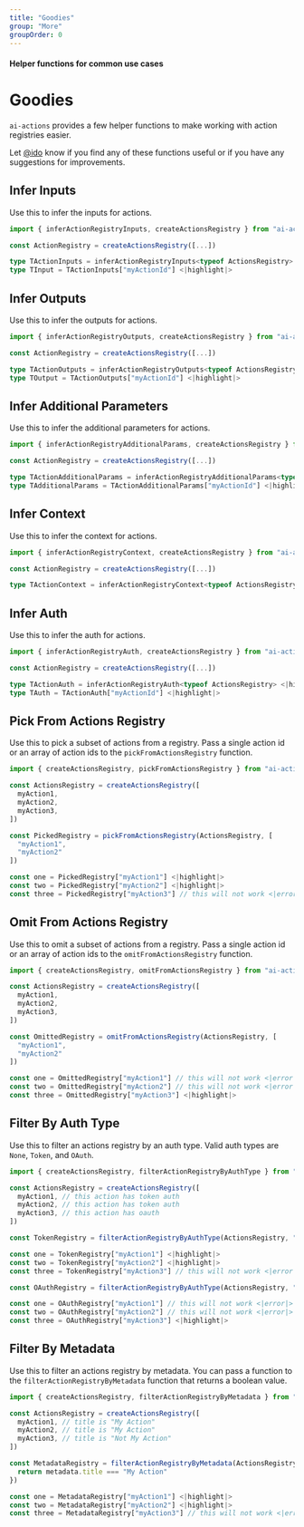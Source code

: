 ```yaml
---
title: "Goodies"
group: "More"
groupOrder: 0
---
```


#### Helper functions for common use cases

# Goodies

`ai-actions` provides a few helper functions to make working with action registries easier. 

Let [@ido](https://twitter.com/ido_pesok) know if you find any of these functions useful or if you have any suggestions for improvements.

## Infer Inputs

Use this to infer the inputs for actions.

```typescript:index.ts
import { inferActionRegistryInputs, createActionsRegistry } from "ai-actions"

const ActionRegistry = createActionsRegistry([...])

type TActionInputs = inferActionRegistryInputs<typeof ActionsRegistry> <|highlight|>
type TInput = TActionInputs["myActionId"] <|highlight|>
```

## Infer Outputs

Use this to infer the outputs for actions.

```typescript:index.ts
import { inferActionRegistryOutputs, createActionsRegistry } from "ai-actions"

const ActionRegistry = createActionsRegistry([...])

type TActionOutputs = inferActionRegistryOutputs<typeof ActionsRegistry> <|highlight|>
type TOutput = TActionOutputs["myActionId"] <|highlight|>
```

## Infer Additional Parameters

Use this to infer the additional parameters for actions.

```typescript:index.ts
import { inferActionRegistryAdditionalParams, createActionsRegistry } from "ai-actions"

const ActionRegistry = createActionsRegistry([...])

type TActionAdditionalParams = inferActionRegistryAdditionalParams<typeof ActionsRegistry> <|highlight|>
type TAdditionalParams = TActionAdditionalParams["myActionId"] <|highlight|>
```

## Infer Context

Use this to infer the context for actions.

```typescript:index.ts
import { inferActionRegistryContext, createActionsRegistry } from "ai-actions"

const ActionRegistry = createActionsRegistry([...])

type TActionContext = inferActionRegistryContext<typeof ActionsRegistry> <|highlight|>
```

## Infer Auth

Use this to infer the auth for actions.

```typescript:index.ts
import { inferActionRegistryAuth, createActionsRegistry } from "ai-actions"

const ActionRegistry = createActionsRegistry([...])

type TActionAuth = inferActionRegistryAuth<typeof ActionsRegistry> <|highlight|>
type TAuth = TActionAuth["myActionId"] <|highlight|>
```

## Pick From Actions Registry

Use this to pick a subset of actions from a registry. Pass a single action id or an array of action ids to the `pickFromActionsRegistry` function.

```typescript:index.ts
import { createActionsRegistry, pickFromActionsRegistry } from "ai-actions"

const ActionsRegistry = createActionsRegistry([
  myAction1,
  myAction2,
  myAction3,
])

const PickedRegistry = pickFromActionsRegistry(ActionsRegistry, [
  "myAction1",
  "myAction2"
])

const one = PickedRegistry["myAction1"] <|highlight|>
const two = PickedRegistry["myAction2"] <|highlight|>
const three = PickedRegistry["myAction3"] // this will not work <|error|>
```

## Omit From Actions Registry

Use this to omit a subset of actions from a registry. Pass a single action id or an array of action ids to the `omitFromActionsRegistry` function.

```typescript:index.ts
import { createActionsRegistry, omitFromActionsRegistry } from "ai-actions"

const ActionsRegistry = createActionsRegistry([
  myAction1,
  myAction2,
  myAction3,
])

const OmittedRegistry = omitFromActionsRegistry(ActionsRegistry, [
  "myAction1",
  "myAction2"
])

const one = OmittedRegistry["myAction1"] // this will not work <|error|>
const two = OmittedRegistry["myAction2"] // this will not work <|error|>
const three = OmittedRegistry["myAction3"] <|highlight|>
```

## Filter By Auth Type

Use this to filter an actions registry by an auth type. Valid auth types are `None`, `Token`, and `OAuth`.

```typescript:index.ts
import { createActionsRegistry, filterActionRegistryByAuthType } from "ai-actions"

const ActionsRegistry = createActionsRegistry([
  myAction1, // this action has token auth
  myAction2, // this action has token auth
  myAction3, // this action has oauth
])

const TokenRegistry = filterActionRegistryByAuthType(ActionsRegistry, "Token")

const one = TokenRegistry["myAction1"] <|highlight|>
const two = TokenRegistry["myAction2"] <|highlight|>
const three = TokenRegistry["myAction3"] // this will not work <|error|>

const OAuthRegistry = filterActionRegistryByAuthType(ActionsRegistry, "OAuth")

const one = OAuthRegistry["myAction1"] // this will not work <|error|>
const two = OAuthRegistry["myAction2"] // this will not work <|error|>
const three = OAuthRegistry["myAction3"] <|highlight|>
```

## Filter By Metadata

Use this to filter an actions registry by metadata. You can pass a function to the `filterActionRegistryByMetadata` function that returns a boolean value.

```typescript:index.ts
import { createActionsRegistry, filterActionRegistryByMetadata } from "ai-actions"

const ActionsRegistry = createActionsRegistry([
  myAction1, // title is "My Action"
  myAction2, // title is "My Action"
  myAction3, // title is "Not My Action"
])

const MetadataRegistry = filterActionRegistryByMetadata(ActionsRegistry, (metadata) => {
  return metadata.title === "My Action"
})

const one = MetadataRegistry["myAction1"] <|highlight|>
const two = MetadataRegistry["myAction2"] <|highlight|>
const three = MetadataRegistry["myAction3"] // this will not work <|error|>
```


